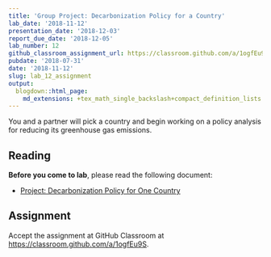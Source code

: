 ```yaml
---
title: 'Group Project: Decarbonization Policy for a Country'
lab_date: '2018-11-12'
presentation_date: '2018-12-03'
report_due_date: '2018-12-05'
lab_number: 12
github_classroom_assignment_url: https://classroom.github.com/a/1ogfEu9S
pubdate: '2018-07-31'
date: '2018-11-12'
slug: lab_12_assignment
output:
  blogdown::html_page:
    md_extensions: +tex_math_single_backslash+compact_definition_lists
---
```

You and a partner will pick a country and begin working on a policy analysis for reducing its greenhouse gas emissions.

## Reading

**Before you come to lab**, please read the following document:

* [Project: Decarbonization Policy for One Country](/lab_docs/lab_12_assignment)

## Assignment

Accept the assignment at GitHub Classroom at <https://classroom.github.com/a/1ogfEu9S>.
